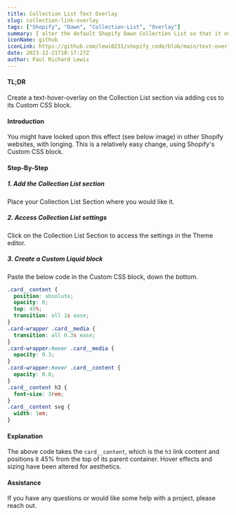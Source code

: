 ```yaml
---
title: Collection List Text Overlay
slug: collection-link-overlay
tags: ["Shopify", "Dawn", "Collection-List", "Overlay"]
summary: I alter the default Shopify Dawn Collection List so that it overlays the collection image.
iconName: github
iconLink: https://github.com/lewi0231/shopify_code/blob/main/text-overlay
date: 2023-12-21T10:17:27Z
author: Paul Richard Lewis
---
```


#### TL;DR
Create a text-hover-overlay on the Collection List section via adding css to its Custom CSS block.

#### Introduction

You might have looked upon this effect (see below image) in other Shopify websites, with longing.  This is a relatively easy change, using Shopify's Custom CSS block.

#### Step-By-Step

##### 1. Add the Collection List section
Place your Collection List Section where you would like it.

##### 2. Access Collection List settings
Click on the Collection List Section to access the settings in the Theme editor.

##### 3. Create a Custom Liquid block
Paste the below code in the Custom CSS block, down the bottom.

```CSS
.card__content {
  position: absolute;
  opacity: 0;
  top: 45%;
  transition: all 1s ease;
}
.card-wrapper .card__media {
  transition: all 0.3s ease;
}
.card-wrapper:hover .card__media {
  opacity: 0.3;
}
.card-wrapper:hover .card__content {
  opacity: 0.8;
}
.card__content h3 {
  font-size: 3rem;
}
.card__content svg {
  width: 1em;
}
```

#### Explanation

The above code takes the `card__content`, which is the `h3` link content and positions it 45% from the top of its parent container.  Hover effects and sizing have been altered for aesthetics.

#### Assistance

If you have any questions or would like some help with a project, please reach out.
